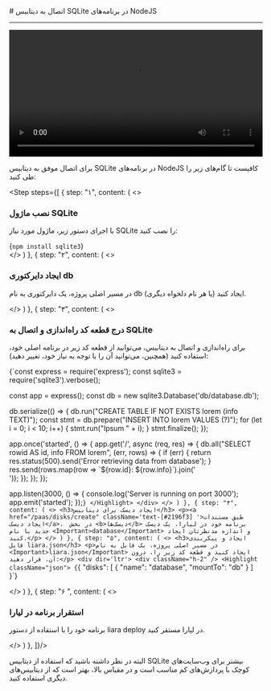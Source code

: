 

<Layout>
<Head>
<title>مستندات اتصال به دیتابیس SQLite در NodeJS - لیارا</title>
<meta property="og:title" content="مستندات خدمات رایانش ابری لیارا" />
<meta property="og:description" content="مستندات مربوط به اتصال به دیتابیس‌ SQLite در پلتفرم NodeJS در لیارا"  />
<meta property="og:image" content="https://media.liara.ir/logos/liara-poster.jpg" />
</Head>
# اتصال به دیتابیس SQLite در برنامه‌های NodeJS
<hr className="mb-2" />
<video
    src="https://media.liara.ir/nodejs/nodejs-sqlite.mp4"
    controls="controls"
    className="block w-full"
    width="100%"
></video>
<br />


برای اتصال موفق به دیتابیس SQLite در برنامه‌های NodeJS کافیست تا گام‌های زیر را طی کنید:
<div className="h-2" />

<Step  steps={[
    {
    step: "۱",
    content: (
    <>
            <h3>نصب ماژول SQLite</h3>
            <p>با اجرای دستور زیر، ماژول مورد نیاز SQLite را نصب کنید:</p>
            <div dir='ltr'>
                <Highlight className="bash">
                    {`npm install sqlite3`}
                </Highlight>
            </div>
    </>
    )
    },
    {
    step: "۲",
    content: (
    <>
            <h3>ایجاد دایرکتوری db</h3>
            <p>در مسیر اصلی پروژه، یک دایرکتوری به نام <Important>db</Important> (یا هر نام دلخواه دیگری) ایجاد کنید.</p>
    </>
    )
    },
    {
    step: "۳",
    content: (
    <>
            <h3>درج قطعه کد راه‌اندازی و اتصال به SQLite</h3>
            <p>برای راه‌اندازی و اتصال به دیتابیس، می‌توانید از قطعه کد زیر در برنامه اصلی خود، استفاده کنید (همچنین، می‌توانید آن را با توجه به نیاز خود، تغییر دهید):</p>
            <div dir='ltr'>
                <Highlight className="js">
                    {`const express = require('express');
const sqlite3 = require('sqlite3').verbose();

const app = express();
const db = new sqlite3.Database('db/database.db');

db.serialize(() => {
  db.run("CREATE TABLE IF NOT EXISTS lorem (info TEXT)");
  const stmt = db.prepare("INSERT INTO lorem VALUES (?)");
  for (let i = 0; i < 10; i++) {
      stmt.run("Ipsum " + i);
  }
  stmt.finalize();
});

app.once('started', () => {
  app.get('/', async (req, res) => {
    db.all("SELECT rowid AS id, info FROM lorem", (err, rows) => {
      if (err) {
        return res.status(500).send('Error retrieving data from database');
      }
      res.send(rows.map(row => \`\${row.id}: \${row.info}\`).join('<br>'));
    });
  });
});

app.listen(3000, () => {
  console.log('Server is running on port 3000');
  app.emit('started');
});`}
                </Highlight>
            </div>
    </>
    )
    },
    {
    step: "۴",
    content: (
    <>
        <h3>ایجاد دیسک برای دیتابیس</h3>
        <p><a href="/paas/disks/create" className='text-[#2196f3] '>طبق مستندات ایجاد دیسک</a>،  در بخش <b>دیسک‌ها</b> برنامه خود در لیارا، یک دیسک جدید با نام <Important>database</Important> و اندازه مدنظرتان ایجاد کنید.</p>
    </>
    )
    },
    {
    step: "۵",
    content: (
    <>
        <h3>ایجاد و پیکربندی فایل liara.json</h3>
        <p>در مسیر اصلی پروژه، یک فایل به نام <Important>liara.json</Important> ایجاد کنید و قطعه کد زیر را، درون آن، قرار دهید:</p>
        <div dir='ltr'>
        <div className="h-2" />
        <Highlight className="json">
        {`{
    "disks": [
        {
            "name": "database",
            "mountTo": "db"
        }
    ]
}`}
        </Highlight>
        </div>
    </>
    )
    },
    {
    step: "۶ ",
    content: (
    <>
        <h3>استقرار برنامه در لیارا</h3>
        <p>برنامه خود را با استفاده از دستور <Important>liara deploy</Important> در لیارا مستقر کنید.</p>
    </>
    )
    },
]}/>
<div className="h-4" />

البته در نظر داشته باشید که استفاده از دیتابیس SQLite بیشتر برای وب‌سایت‌های کوچک با پردازش‌های کم مناسب است و 
در مقیاس بالا، بهتر است که از دیتابیس‌های دیگری استفاده کنید. 

</Layout>